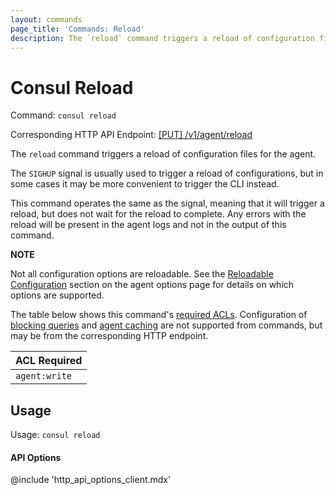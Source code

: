 ```yaml
---
layout: commands
page_title: 'Commands: Reload'
description: The `reload` command triggers a reload of configuration files for the agent.
---
```


# Consul Reload

Command: `consul reload`

Corresponding HTTP API Endpoint: [\[PUT\] /v1/agent/reload](/api-docs/agent#reload-agent)

The `reload` command triggers a reload of configuration files for the agent.

The `SIGHUP` signal is usually used to trigger a reload of configurations,
but in some cases it may be more convenient to trigger the CLI instead.

This command operates the same as the signal, meaning that it will trigger
a reload, but does not wait for the reload to complete. Any errors with the
reload will be present in the agent logs and not in the output of this command.

**NOTE**

Not all configuration options are reloadable. See the
[Reloadable Configuration](/docs/agent/config#reloadable-configuration)
section on the agent options page for details on which options are supported.

The table below shows this command's [required ACLs](/api-docs/api-structure#authentication). Configuration of
[blocking queries](/api-docs/features/blocking) and [agent caching](/api-docs/features/caching)
are not supported from commands, but may be from the corresponding HTTP endpoint.

| ACL Required  |
| ------------- |
| `agent:write` |

## Usage

Usage: `consul reload`

#### API Options

@include 'http_api_options_client.mdx'
